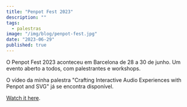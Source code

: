 ```yaml
---
title: "Penpot Fest 2023"
description: ""
tags:
  - palestras
image: "/img/blog/penpot-fest.jpg"
date: "2023-06-29"
published: true
---
```


O Penpot Fest 2023 aconteceu em Barcelona de 28 a 30 de junho. Um evento aberto a todos, com palestrantes e workshops.

O vídeo da minha palestra "Crafting Interactive Audio Experiences with Penpot and SVG" já se encontra disponível.

[Watch it here](https://youtu.be/yhrrj4XIuwo).
